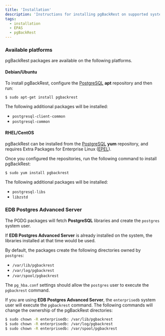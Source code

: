 ```yaml
---
title: 'Installation'
description: 'Instructions for installing pgBackRest on supported systems, including EDB Postgres Advanced Server'
tags:
  - installation
  - EPAS
  - pgBackRest
---
```


### Available platforms

pgBackRest packages are available on the following platforms.

#### Debian/Ubuntu

To install pgBackRest, configure the [PostgreSQL](https://www.postgresql.org/download/linux/ubuntu/) **apt** repository and then run:

```bash
$ sudo apt-get install pgbackrest
```

The following additional packages will be installed:

* `postgresql-client-common`
* `postgresql-common`

#### RHEL/CentOS

pgBackRest can be installed from the [PostgreSQL](https://yum.postgresql.org/) **yum** repository, and requires Extra Packages for Enterprise Linux ([EPEL](https://fedoraproject.org/wiki/EPEL)).

Once you configured the repositories, run the following command to install pgBackRest:

```bash
$ sudo yum install pgbackrest
```

The following additional packages will be installed:

* `postgresql-libs`
* `libzstd`

### EDB Postgres Advanced Server

The PGDG packages will fetch **PostgreSQL** libraries and create the `postgres` system user.

If **EDB Postgres Advanced Server** is already installed on the system, the libraries installed at that time would be used.

By default, the packages create the following directories owned by `postgres`:
* `/var/lib/pgbackrest`
* `/var/log/pgbackrest`
* `/var/spool/pgbackrest`

The `pg_hba.conf` settings should allow the `postgres` user to execute the `pgbackrest` command.

If you are using **EDB Postgres Advanced Server**, the `enterprisedb` system user will execute the `pgbackrest` command. The following commands will change the ownership of the pgBackRest directories:

```bash
$ sudo chown -R enterprisedb: /var/lib/pgbackrest
$ sudo chown -R enterprisedb: /var/log/pgbackrest
$ sudo chown -R enterprisedb: /var/spool/pgbackrest
```

